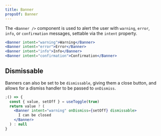 ```yaml
---
title: Banner
propsOf: Banner
---
```


The `<Banner />` component is used to alert the user with `warning`, `error`, `info`, or `confirmation` messages, settable via the `intent` property.

```jsx
<Banner intent="warning">Warning</Banner>
<Banner intent="error">Error</Banner>
<Banner intent="info">Info</Banner>
<Banner intent="confirmation">Confirmation</Banner>
```

## Dismissable

Banners can also be set to be `dismissable`, giving them a close button, and allows for a dismiss handler to be passed to `onDismiss`.

```jsx
;() => {
  const { value, setOff } = useToggle(true)
  return value ? (
    <Banner intent="warning" onDismiss={setOff} dismissable>
      I can be closed
    </Banner>
  ) : null
}
```
